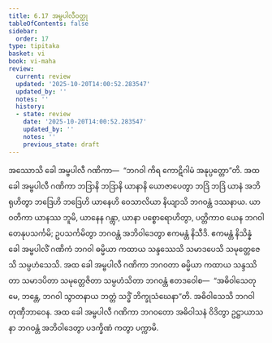 ```yaml
---
title: 6.17 အမ္ဗပါလီဝတ္ထု
tableOfContents: false
sidebar:
  order: 17
type: tipitaka
basket: vi
book: vi-maha
review:
  current: review
  updated: '2025-10-20T14:00:52.283547'
  updated_by: ''
  notes: ''
  history:
  - state: review
    date: '2025-10-20T14:00:52.283547'
    updated_by: ''
    notes: ''
    previous_state: draft
---
```



<DynamicBreadcrumb />


<ReviewStatus review={frontmatter.review} showDetails={true} />

<HypothesisAnnotation frontmatter={frontmatter} />

<Division number="288" book="vi-maha" e="ch" v="3" p="326">

<Paragraph number="1312" book="vi-maha">
အဿောသိ ခေါ အမ္ဗပါလီ ဂဏိကာ—  “ဘဂဝါ ကိရ ကောဋိဂါမံ အနုပ္ပတ္တော”တိ. အထ ခေါ အမ္ဗပါလီ ဂဏိကာ ဘဒြာနိ ဘဒြာနိ ယာနာနိ ယောဇာပေတွာ ဘဒြံ ဘဒြံ ယာနံ အဘိရုဟိတွာ ဘဒြေဟိ ဘဒြေဟိ ယာနေဟိ ဝေသာလိယာ နိယျာသိ ဘဂဝန္တံ ဒဿနာယ. ယာဝတိကာ ယာနဿ ဘူမိ, ယာနေန ဂန္တွာ, ယာနာ ပစ္စောရောဟိတွာ, ပတ္တိကာဝ ယေန ဘဂဝါ တေနုပသင်္ကမိ; ဥပသင်္ကမိတွာ ဘဂဝန္တံ အဘိဝါဒေတွာ ဧကမန္တံ နိသီဒိ. ဧကမန္တံ နိသိန္နံ ခေါ အမ္ဗပါလိံ ဂဏိကံ ဘဂဝါ ဓမ္မိယာ ကထာယ သန္ဒဿေသိ သမာဒပေသိ သမုတ္တေဇေသိ သမ္ပဟံသေသိ. အထ ခေါ အမ္ဗပါလီ ဂဏိကာ ဘဂဝတာ ဓမ္မိယာ ကထာယ သန္ဒဿိတာ သမာဒပိတာ သမုတ္တေဇိတာ သမ္ပဟံသိတာ ဘဂဝန္တံ ဧတဒဝေါစ—  “အဓိဝါသေတု မေ, ဘန္တေ, ဘဂဝါ သွာတနာယ ဘတ္တံ သဒ္ဓိံ ဘိက္ခုသံဃေနာ”တိ. အဓိဝါသေသိ ဘဂဝါ တုဏှီဘာဝေန. အထ ခေါ အမ္ဗပါလီ ဂဏိကာ ဘဂဝတော အဓိဝါသနံ ဝိဒိတွာ ဥဋ္ဌာယာသနာ ဘဂဝန္တံ အဘိဝါဒေတွာ ပဒက္ခိဏံ ကတွာ ပက္ကာမိ.
</Paragraph>
</Division>